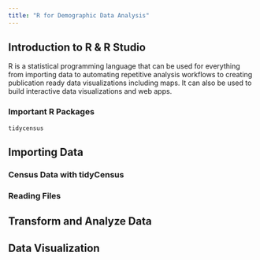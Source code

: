 ```yaml
---
title: "R for Demographic Data Analysis"
---
```


## Introduction to R & R Studio

R is a statistical programming language that can be used for everything from importing data to automating repetitive analysis workflows to creating publication ready data visualizations including maps. It can also be used to build interactive data visualizations and web apps.



### Important R Packages

`tidycensus` 


## Importing Data

### Census Data with tidyCensus

### Reading Files

## Transform and Analyze Data

## Data Visualization
